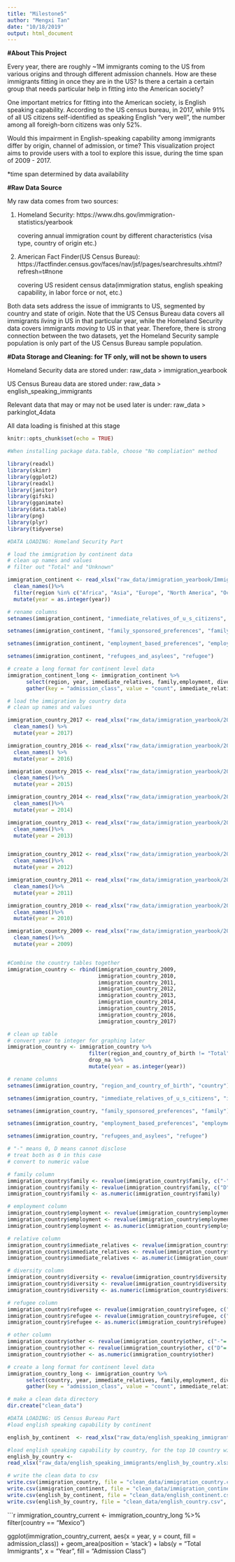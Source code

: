 ```yaml
---
title: "Milestone5"
author: "Mengxi Tan"
date: "10/18/2019"
output: html_document
---
```


**#About This Project**

Every year, there are roughly ~1M immigrants coming to the US from various origins and through different admission channels. How are these immigrants fitting in once they are in the US? Is there a certain a certain group that needs particular help in fitting into the American society?

One important metrics for fitting into the American society, is English speaking capability. According to the US census bureau, in 2017, while 91% of all US citizens self-identified as speaking English "very well", the number among all foreigh-born citizens was only 52%.

Would this impairment in English-speaking capability among immigrants differ by origin, channel of admission, or time? This visualization project aims to provide users with a tool to explore this issue, during the time span of 2009 - 2017.

*time span determined by data availability


**#Raw Data Source**

My raw data comes from two sources: 

1. Homeland Security: 
https://www.dhs.gov/immigration-statistics/yearbook

    covering annual immigration count by different characteristics (visa type, country of origin etc.)

2. American Fact Finder(US Census Bureau): https://factfinder.census.gov/faces/nav/jsf/pages/searchresults.xhtml?refresh=t#none

    covering US resident census data(immigration status, english speaking capability, in labor force or not, etc.)
    
Both data sets address the issue of immigrants to US, segmented by country and state of origin. Note that the US Census Bureau data covers all immigrants *living* in US in that particular year, while the Homeland Security data covers immigrants *moving* to US in that year. Therefore, there is strong connection between the two datasets, yet the Homeland Security sample population is only part of the US Census Bureau sample population.

**#Data Storage and Cleaning: for TF only, will not be shown to users**

Homeland Security data are stored under: raw_data > immigration_yearbook

US Census Bureau data are stored under: raw_data > english_speaking_immigrants

Relevant data that may or may not be used later is under: raw_data > parkinglot_4data

All data loading is finished at this stage


```r
knitr::opts_chunk$set(echo = TRUE)

#When installing package data.table, choose "No compliation" method

library(readxl)
library(skimr)
library(ggplot2)
library(readxl)
library(janitor)
library(gifski)
library(gganimate)
library(data.table)
library(png)
library(plyr)
library(tidyverse)

#DATA LOADING: Homeland Security Part

# load the immigration by continent data
# clean up names and values
# filter out "Total" and "Unknown"

immigration_continent <- read_xlsx("raw_data/immigration_yearbook/Immigration_ByContinent.xlsx", na = c("", "NA")) %>%
  clean_names()%>%
  filter(region %in% c("Africa", "Asia", "Europe", "North America", "Oceania", "South America")) %>%
  mutate(year = as.integer(year))

# rename columns
setnames(immigration_continent, "immediate_relatives_of_u_s_citizens", "immediate_relatives")

setnames(immigration_continent, "family_sponsored_preferences", "family")

setnames(immigration_continent, "employment_based_preferences", "employment")

setnames(immigration_continent, "refugees_and_asylees", "refugee")

# create a long format for continent level data
immigration_continent_long <- immigration_continent %>%
      select(region, year, immediate_relatives, family,employment, diversity, refugee, other) %>%
      gather(key = "admission_class", value = "count", immediate_relatives: other)

# load the immigration by country data
# clean up names and values

immigration_country_2017 <- read_xlsx("raw_data/immigration_yearbook/2017_table10d.xlsx", na = c("", "NA")) %>%
  clean_names() %>%
  mutate(year = 2017)

immigration_country_2016 <- read_xlsx("raw_data/immigration_yearbook/2016_table10d.xlsx", na = c("", "NA")) %>%
  clean_names() %>%
  mutate(year = 2016)

immigration_country_2015 <- read_xlsx("raw_data/immigration_yearbook/2015_table10d.xlsx", na = c("", "NA")) %>%
  clean_names()%>%
  mutate(year = 2015)

immigration_country_2014 <- read_xlsx("raw_data/immigration_yearbook/2014_table10d.xlsx", na = c("", "NA")) %>%
  clean_names()%>%
  mutate(year = 2014)

immigration_country_2013 <- read_xlsx("raw_data/immigration_yearbook/2013_table10d.xlsx", na = c("", "NA")) %>%
  clean_names()%>%
  mutate(year = 2013)


immigration_country_2012 <- read_xlsx("raw_data/immigration_yearbook/2012_table10d.xlsx", na = c("", "NA")) %>%
  clean_names()%>%
  mutate(year = 2012)

immigration_country_2011 <- read_xlsx("raw_data/immigration_yearbook/2011_table10d.xlsx", na = c("", "NA")) %>%
  clean_names()%>%
  mutate(year = 2011)

immigration_country_2010 <- read_xlsx("raw_data/immigration_yearbook/2010_table10d.xlsx", na = c("", "NA")) %>%
  clean_names()%>%
  mutate(year = 2010)

immigration_country_2009 <- read_xlsx("raw_data/immigration_yearbook/2009_table10d.xlsx", na = c("", "NA")) %>%
  clean_names()%>%
  mutate(year = 2009)


#Combine the country tables together
immigration_country <- rbind(immigration_country_2009,
                             immigration_country_2010,
                             immigration_country_2011,
                             immigration_country_2012,
                             immigration_country_2013,
                             immigration_country_2014,
                             immigration_country_2015,
                             immigration_country_2016,
                             immigration_country_2017)

# clean up table
# convert year to integer for graphing later
immigration_country <- immigration_country %>%
                          filter(region_and_country_of_birth != "Total") %>%
                          drop_na %>%
                          mutate(year = as.integer(year))

# rename columns
setnames(immigration_country, "region_and_country_of_birth", "country")

setnames(immigration_country, "immediate_relatives_of_u_s_citizens", "immediate_relatives")

setnames(immigration_country, "family_sponsored_preferences", "family")

setnames(immigration_country, "employment_based_preferences", "employment")

setnames(immigration_country, "refugees_and_asylees", "refugee")

# "-" means 0, D means cannot disclose
# treat both as 0 in this case
# convert to numeric value

# family column
immigration_country$family <- revalue(immigration_country$family, c("-"= "0"))
immigration_country$family <- revalue(immigration_country$family, c("D"= "0"))
immigration_country$family <- as.numeric(immigration_country$family)

# employment column
immigration_country$employment <- revalue(immigration_country$employment, c("-"= "0"))
immigration_country$employment <- revalue(immigration_country$employment, c("D"= "0"))
immigration_country$employment <- as.numeric(immigration_country$employment)

# relative column
immigration_country$immediate_relatives <- revalue(immigration_country$immediate_relatives, c("-"= "0"))
immigration_country$immediate_relatives <- revalue(immigration_country$immediate_relatives, c("D"= "0"))
immigration_country$immediate_relatives <- as.numeric(immigration_country$immediate_relatives)

# diversity column
immigration_country$diversity <- revalue(immigration_country$diversity, c("-"= "0"))
immigration_country$diversity <- revalue(immigration_country$diversity, c("D"= "0"))
immigration_country$diversity <- as.numeric(immigration_country$diversity)

# refugee column
immigration_country$refugee <- revalue(immigration_country$refugee, c("-"= "0"))
immigration_country$refugee <- revalue(immigration_country$refugee, c("D"= "0"))
immigration_country$refugee <- as.numeric(immigration_country$refugee)

# other column
immigration_country$other <- revalue(immigration_country$other, c("-"= "0"))
immigration_country$other <- revalue(immigration_country$other, c("D"= "0"))
immigration_country$other <- as.numeric(immigration_country$other)

# create a long format for continent level data
immigration_country_long <- immigration_country %>%
      select(country, year, immediate_relatives, family,employment, diversity, refugee, other) %>%
      gather(key = "admission_class", value = "count", immediate_relatives: other)

# make a clean data directory
dir.create("clean_data")

#DATA LOADING: US Census Bureau Part
#load english speaking capability by continent

english_by_continent  <- read_xlsx("raw_data/english_speaking_immigrants/english_by_continent.xlsx", na = c("", "NA")) %>% clean_names()

#load english speaking capability by country, for the top 10 country with most US immigrants
english_by_country <-
read_xlsx("raw_data/english_speaking_immigrants/english_by_country.xlsx", na = c("", "NA")) %>% clean_names()

# write the clean data to csv
write.csv(immigration_country, file = "clean_data/immigration_country.csv", row.names = FALSE)
write.csv(immigration_continent, file = "clean_data/immigration_continent.csv", row.names = FALSE)
write.csv(english_by_continent, file = "clean_data/english_continent.csv", row.names = FALSE)
write.csv(english_by_country, file = "clean_data/english_country.csv", row.names = FALSE)

```


```r
    immigration_country_current <- immigration_country_long %>% 
      filter(country == "Mexico")

ggplot(immigration_country_current, aes(x = year, y = count, fill = admission_class)) + geom_area(position = 'stack') + labs(y = "Total Immigrants", x = "Year", fill = "Admission Class") 



